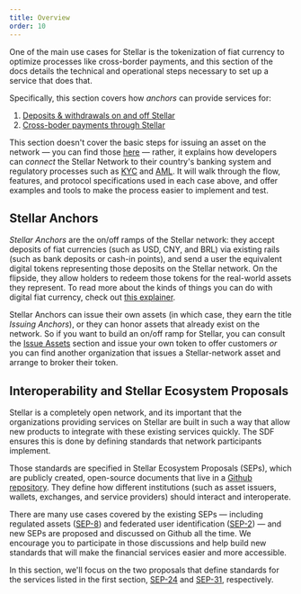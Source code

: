 ```yaml
---
title: Overview
order: 10
---
```


One of the main use cases for Stellar is the tokenization of fiat currency to optimize processes like cross-border payments, and this section of the docs details the technical and operational steps necessary to set up a service that does that.

Specifically, this section covers how _anchors_ can provide services for:
1. [Deposits & withdrawals on and off Stellar](./enabling-deposit-and-withdrawal/index.mdx)
1. [Cross-boder payments through Stellar](./enabling-cross-border-payments/index.mdx)

This section doesn't cover the basic steps for issuing an asset on the network — you can find those [here](../issuing-assets/index.mdx) — rather, it explains how developers can _connect_ the Stellar Network to their country's banking system and regulatory processes such as [KYC](https://en.wikipedia.org/wiki/Know_your_customer) and [AML](https://en.wikipedia.org/wiki/Money_laundering#Anti-money_laundering). It will walk through the flow, features, and protocol specifications used in each case above, and offer examples and tools to make the process easier to implement and test.

## Stellar Anchors

_Stellar Anchors_ are the on/off ramps of the Stellar network: they accept deposits of fiat currencies (such as USD, CNY, and BRL) via existing rails (such as bank deposits or cash-in points), and send a user the equivalent digital tokens representing those deposits on the Stellar network. On the flipside, they allow holders to redeem those tokens for the real-world assets they represent. To read more about the kinds of things you can do with digital fiat currency, check out [this explainer](https://www.stellar.org/learn/the-power-of-stellar).

Stellar Anchors can issue their own assets (in which case, they earn the title _Issuing Anchors_), or they can honor assets that already exist on the network. So if you want to build an on/off ramp for Stellar, you can consult the [Issue Assets](../issuing-assets/index.mdx) section and issue your own token to offer customers _or_ you can find another organization that issues a Stellar-network asset and arrange to broker their token.

## Interoperability and Stellar Ecosystem Proposals

Stellar is a completely open network, and its important that the organizations providing services on Stellar are built in such a way that allow new products to integrate with these existing services quickly. The SDF ensures this is done by defining standards that network participants implement.

Those standards are specified in Stellar Ecosystem Proposals (SEPs), which are publicly created, open-source documents that live in a [Github repository](https://github.com/stellar/stellar-protocol/tree/master/ecosystem#stellar-ecosystem-proposals-seps). They define how different institutions (such as asset issuers, wallets, exchanges, and service providers) should interact and interoperate.

There are many use cases covered by the existing SEPs — including regulated assets ([SEP-8](https://github.com/stellar/stellar-protocol/blob/master/ecosystem/sep-0008.md)) and federated user identification ([SEP-2](https://github.com/stellar/stellar-protocol/blob/master/ecosystem/sep-0002.md)) — and new SEPs are proposed and discussed on Github all the time. We encourage you to participate in those discussions and help build new standards that will make the financial services easier and more accessible.

In this section, we'll focus on the two proposals that define standards for the services listed in the first section, [SEP-24](https://github.com/stellar/stellar-protocol/blob/master/ecosystem/sep-0024.md) and [SEP-31](https://github.com/stellar/stellar-protocol/blob/master/ecosystem/sep-0031.md), respectively.